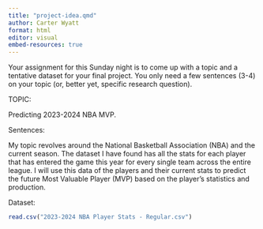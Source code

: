 ```yaml
---
title: "project-idea.qmd"
author: Carter Wyatt
format: html
editor: visual
embed-resources: true
---
```


Your assignment for this Sunday night is to come up with a topic and a tentative dataset for your final project. You only need a few sentences (3-4) on your topic (or, better yet, specific research question).

TOPIC:

Predicting 2023-2024 NBA MVP.

Sentences:

My topic revolves around the National Basketball Association (NBA) and the current season. The dataset I have found has all the stats for each player that has entered the game this year for every single team across the entire league. I will use this data of the players and their current stats to predict the future Most Valuable Player (MVP) based on the player's statistics and production.

Dataset:

```r
read.csv("2023-2024 NBA Player Stats - Regular.csv")
```
